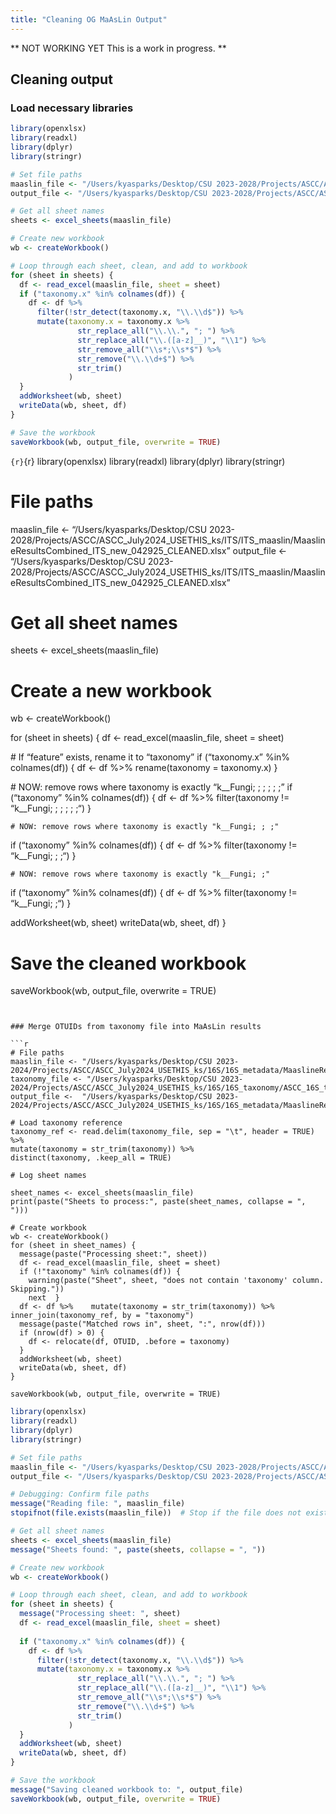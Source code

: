 ```yaml
---
title: "Cleaning OG MaAsLin Output"
---
```

** NOT WORKING YET **
** This is a work in progress. **

## Cleaning output

### Load necessary libraries
```r
library(openxlsx)
library(readxl)
library(dplyr)
library(stringr)

# Set file paths
maaslin_file <- "/Users/kyasparks/Desktop/CSU 2023-2028/Projects/ASCC/ASCC_July2024_USETHIS_ks/ITS/ITS_maaslin/Maaslin_ITS_discrimcomparisons_040725.xlsx"
output_file <- "/Users/kyasparks/Desktop/CSU 2023-2028/Projects/ASCC/ASCC_July2024_USETHIS_ks/ITS/ITS_maaslin/MaaslineResultsCombined_ITS_new_042925_CLEANED.xlsx"

# Get all sheet names
sheets <- excel_sheets(maaslin_file)

# Create new workbook
wb <- createWorkbook()

# Loop through each sheet, clean, and add to workbook
for (sheet in sheets) {
  df <- read_excel(maaslin_file, sheet = sheet)
  if ("taxonomy.x" %in% colnames(df)) {
    df <- df %>%
      filter(!str_detect(taxonomy.x, "\\.\\d$")) %>%
      mutate(taxonomy.x = taxonomy.x %>%
               str_replace_all("\\.\\.", "; ") %>%
               str_replace_all("\\.([a-z]__)", "\\1") %>%
               str_remove_all("\\s*;\\s*$") %>%
               str_remove("\\.\\d+$") %>%
               str_trim()
             )
  }
  addWorksheet(wb, sheet)
  writeData(wb, sheet, df)
}

# Save the workbook
saveWorkbook(wb, output_file, overwrite = TRUE)
```



```{r}```{r}
library(openxlsx)
library(readxl)
library(dplyr)
library(stringr)

# File paths
maaslin_file <- "/Users/kyasparks/Desktop/CSU 2023-2028/Projects/ASCC/ASCC_July2024_USETHIS_ks/ITS/ITS_maaslin/MaaslineResultsCombined_ITS_new_042925_CLEANED.xlsx"
output_file <- "/Users/kyasparks/Desktop/CSU 2023-2028/Projects/ASCC/ASCC_July2024_USETHIS_ks/ITS/ITS_maaslin/MaaslineResultsCombined_ITS_new_042925_CLEANED.xlsx"

# Get all sheet names
sheets <- excel_sheets(maaslin_file)

# Create a new workbook
wb <- createWorkbook()

for (sheet in sheets) {
  df <- read_excel(maaslin_file, sheet = sheet)

  # If "feature" exists, rename it to "taxonomy"
  if ("taxonomy.x" %in% colnames(df)) {
    df <- df %>% rename(taxonomy = taxonomy.x)
  }

  # NOW: remove rows where taxonomy is exactly "k__Fungi; ; ; ; ; ;"
  if ("taxonomy" %in% colnames(df)) {
    df <- df %>% filter(taxonomy != "k__Fungi; ; ; ; ; ;")
  }

    # NOW: remove rows where taxonomy is exactly "k__Fungi; ; ;"
  if ("taxonomy" %in% colnames(df)) {
    df <- df %>% filter(taxonomy != "k__Fungi; ; ;")
  }

    # NOW: remove rows where taxonomy is exactly "k__Fungi; ;"
  if ("taxonomy" %in% colnames(df)) {
    df <- df %>% filter(taxonomy != "k__Fungi; ;")
  }


  addWorksheet(wb, sheet)
  writeData(wb, sheet, df)
}

# Save the cleaned workbook
saveWorkbook(wb, output_file, overwrite = TRUE)
```


### Merge OTUIDs from taxonomy file into MaAsLin results

```r
# File paths
maaslin_file <- "/Users/kyasparks/Desktop/CSU 2023-2024/Projects/ASCC/ASCC_July2024_USETHIS_ks/16S/16S_metadata/MaaslineResultsCombined_16S_new_042925_CLEANED.xlsx"
taxonomy_file <- "/Users/kyasparks/Desktop/CSU 2023-2024/Projects/ASCC/ASCC_July2024_USETHIS_ks/16S/16S_taxonomy/ASCC_16S_taxonomy_forprocessing.txt"
output_file <-  "/Users/kyasparks/Desktop/CSU 2023-2024/Projects/ASCC/ASCC_July2024_USETHIS_ks/16S/16S_metadata/MaaslineResultsCombined_16S_new_042925_CLEANED_withOTUid.xlsx"

# Load taxonomy reference
taxonomy_ref <- read.delim(taxonomy_file, sep = "\t", header = TRUE) %>%  
mutate(taxonomy = str_trim(taxonomy)) %>%  
distinct(taxonomy, .keep_all = TRUE)

# Log sheet names

sheet_names <- excel_sheets(maaslin_file)
print(paste("Sheets to process:", paste(sheet_names, collapse = ", ")))

# Create workbook
wb <- createWorkbook()
for (sheet in sheet_names) {
  message(paste("Processing sheet:", sheet))
  df <- read_excel(maaslin_file, sheet = sheet)
  if (!"taxonomy" %in% colnames(df)) {
    warning(paste("Sheet", sheet, "does not contain 'taxonomy' column. Skipping."))
    next  }
  df <- df %>%    mutate(taxonomy = str_trim(taxonomy)) %>%    inner_join(taxonomy_ref, by = "taxonomy")
  message(paste("Matched rows in", sheet, ":", nrow(df)))
  if (nrow(df) > 0) {
    df <- relocate(df, OTUID, .before = taxonomy)
  }
  addWorksheet(wb, sheet)
  writeData(wb, sheet, df)
}

saveWorkbook(wb, output_file, overwrite = TRUE)
```


```r
library(openxlsx)
library(readxl)
library(dplyr)
library(stringr)

# Set file paths
maaslin_file <- "/Users/kyasparks/Desktop/CSU 2023-2028/Projects/ASCC/ASCC_July2024_USETHIS_ks/ITS/ITS_maaslin/Maaslin_ITS_discrimcomparisons_040725.xlsx"
output_file <- "/Users/kyasparks/Desktop/CSU 2023-2028/Projects/ASCC/ASCC_July2024_USETHIS_ks/ITS/ITS_maaslin/MaaslineResultsCombined_ITS_new_042925_CLEANED.xlsx"

# Debugging: Confirm file paths
message("Reading file: ", maaslin_file)
stopifnot(file.exists(maaslin_file))  # Stop if the file does not exist

# Get all sheet names
sheets <- excel_sheets(maaslin_file)
message("Sheets found: ", paste(sheets, collapse = ", "))

# Create new workbook
wb <- createWorkbook()

# Loop through each sheet, clean, and add to workbook
for (sheet in sheets) {
  message("Processing sheet: ", sheet)
  df <- read_excel(maaslin_file, sheet = sheet)
  
  if ("taxonomy.x" %in% colnames(df)) {
    df <- df %>%
      filter(!str_detect(taxonomy.x, "\\.\\d$")) %>%
      mutate(taxonomy.x = taxonomy.x %>%
               str_replace_all("\\.\\.", "; ") %>%
               str_replace_all("\\.([a-z]__)", "\\1") %>%
               str_remove_all("\\s*;\\s*$") %>%
               str_remove("\\.\\d+$") %>%
               str_trim()
             )
  }
  addWorksheet(wb, sheet)
  writeData(wb, sheet, df)
}

# Save the workbook
message("Saving cleaned workbook to: ", output_file)
saveWorkbook(wb, output_file, overwrite = TRUE)
```